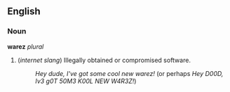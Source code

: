 ==English==

===Noun===
'''warez''' ''plural''

# (''internet slang'') Illegally obtained or compromised software.
#: ''Hey dude, I've got some cool new warez!'' (or perhaps ''Hey D00D, Iv3 g0T 50M3 K00L NEW W4R3Z!'')
